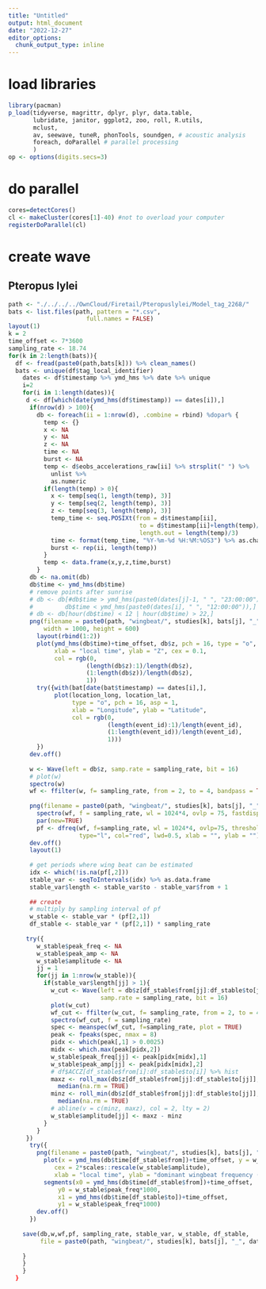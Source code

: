 ```yaml
---
title: "Untitled"
output: html_document
date: "2022-12-27"
editor_options: 
  chunk_output_type: inline
---
```



# load libraries
```r
library(pacman)
p_load(tidyverse, magrittr, dplyr, plyr, data.table,
       lubridate, janitor, ggplot2, zoo, roll, R.utils,
       mclust,
       av, seewave, tuneR, phonTools, soundgen, # acoustic analysis
       foreach, doParallel # parallel processing
       )
op <- options(digits.secs=3)
```

# do parallel
```r
cores=detectCores()
cl <- makeCluster(cores[1]-40) #not to overload your computer
registerDoParallel(cl)
```


# create wave
## Pteropus lylei

```r
path <- "./../../../OwnCloud/Firetail/Pteropuslylei/Model_tag_2268/"
bats <- list.files(path, pattern = "*.csv", 
                      full.names = FALSE)
layout(1)
k = 2
time_offset <- 7*3600
sampling_rate <- 18.74
for(k in 2:length(bats)){
  df <- fread(paste0(path,bats[k])) %>% clean_names()
  bats <- unique(df$tag_local_identifier)
    dates <- df$timestamp %>% ymd_hms %>% date %>% unique  
    i=2
    for(i in 1:length(dates)){
     d <- df[which(date(ymd_hms(df$timestamp)) == dates[i]),]
      if(nrow(d) > 100){
        db <- foreach(ii = 1:nrow(d), .combine = rbind) %dopar% {
          temp <- {}
          x <- NA
          y <- NA
          z <- NA
          time <- NA
          burst <- NA
          temp <- d$eobs_accelerations_raw[ii] %>% strsplit(" ") %>% 
            unlist %>% 
            as.numeric
          if(length(temp) > 0){
            x <- temp[seq(1, length(temp), 3)]
            y <- temp[seq(2, length(temp), 3)]
            z <- temp[seq(3, length(temp), 3)]
            temp_time <- seq.POSIXt(from = d$timestamp[ii], 
                                     to = d$timestamp[ii]+length(temp)/sampling_rate/3, 
                                     length.out = length(temp)/3)
            time <- format(temp_time, "%Y-%m-%d %H:%M:%OS3") %>% as.character
            burst <- rep(ii, length(temp))
          }
          temp <- data.frame(x,y,z,time,burst)
        }
      db <- na.omit(db)
      db$time <- ymd_hms(db$time)
      # remove points after sunrise
      # db <- db[#db$time > ymd_hms(paste0(dates[j]-1, " ", "23:00:00")) &
      #         db$time < ymd_hms(paste0(dates[i], " ", "12:00:00")),]
      # db <- db[hour(db$time) < 12 | hour(db$time) > 22,]
      png(filename = paste0(path, "wingbeat/", studies[k], bats[j], "_", dates[i],"_z_by_time.png"),
          width = 1000, height = 600)
        layout(rbind(1:2))
        plot(ymd_hms(db$time)+time_offset, db$z, pch = 16, type = "o", main = bats[j],
             xlab = "local time", ylab = "Z", cex = 0.1,
             col = rgb(0,
                      (length(db$z):1)/length(db$z),
                      (1:length(db$z))/length(db$z),
                      1))
        try({with(bat[date(bat$timestamp) == dates[i],], 
             plot(location_long, location_lat, 
                  type = "o", pch = 16, asp = 1,
                  xlab = "Longitude", ylab = "Latitude",
                  col = rgb(0,
                            (length(event_id):1)/length(event_id),
                            (1:length(event_id))/length(event_id),
                            1)))
        })
      dev.off()
    
      w <- Wave(left = db$z, samp.rate = sampling_rate, bit = 16)
      # plot(w)
      spectro(w)
      wf <- ffilter(w, f= sampling_rate, from = 2, to = 4, bandpass = TRUE)
      
      png(filename = paste0(path, "wingbeat/", studies[k], bats[j], "_", dates[i],"_wingbeatfreq.png"))
        spectro(wf, f = sampling_rate, wl = 1024*4, ovlp = 75, fastdisp = TRUE)
        par(new=TRUE)
        pf <- dfreq(wf, f=sampling_rate, wl = 1024*4, ovlp=75, threshold=30, 
                    type="l", col="red", lwd=0.5, xlab = "", ylab = "")  
      dev.off()
      layout(1)
    
      # get periods where wing beat can be estimated
      idx <- which(!is.na(pf[,2]))
      stable_var <- seqToIntervals(idx) %>% as.data.frame
      stable_var$length <- stable_var$to - stable_var$from + 1
      
      ## create 
      # multiply by sampling interval of pf
      w_stable <- stable_var * (pf[2,1])
      df_stable <- stable_var * (pf[2,1]) * sampling_rate
      
     try({
        w_stable$peak_freq <- NA
        w_stable$peak_amp <- NA
        w_stable$amplitude <- NA
        jj = 1
        for(jj in 1:nrow(w_stable)){
          if(stable_var$length[jj] > 1){
            w_cut <- Wave(left = db$z[df_stable$from[jj]:df_stable$to[jj]] %>% na.omit, 
                          samp.rate = sampling_rate, bit = 16)
            plot(w_cut)
            wf_cut <- ffilter(w_cut, f= sampling_rate, from = 2, to = 4, bandpass = TRUE)
            spectro(wf_cut, f = sampling_rate)
            spec <- meanspec(wf_cut, f=sampling_rate, plot = TRUE)
            peak <- fpeaks(spec, nmax = 8)
            pidx <- which(peak[,1] > 0.0025) 
            midx <- which.max(peak[pidx,2])
            w_stable$peak_freq[jj] <- peak[pidx[midx],1]
            w_stable$peak_amp[jj] <- peak[pidx[midx],2]  
            # df$ACCZ[df_stable$from[i]:df_stable$to[i]] %>% hist
            maxz <- roll_max(db$z[df_stable$from[jj]:df_stable$to[jj]], width = 6) %>%
              median(na.rm = TRUE)
            minz <- roll_min(db$z[df_stable$from[jj]:df_stable$to[jj]], width = 6) %>%
              median(na.rm = TRUE)
            # abline(v = c(minz, maxz), col = 2, lty = 2)
            w_stable$amplitude[jj] <- maxz - minz 
          }
        }
     }) 
      try({
        png(filename = paste0(path, "wingbeat/", studies[k], bats[j], "_", dates[i],"_domfreq_segments.png"))
          plot(x = ymd_hms(db$time[df_stable$from])+time_offset, y = w_stable$peak_freq*1000, 
             cex = 2*scales::rescale(w_stable$amplitude), 
             xlab = "local time", ylab = "dominant wingbeat frequency (Hz)")
          segments(x0 = ymd_hms(db$time[df_stable$from])+time_offset, 
              y0 = w_stable$peak_freq*1000, 
              x1 = ymd_hms(db$time[df_stable$to])+time_offset, 
              y1 = w_stable$peak_freq*1000)
        dev.off()  
      })
      
    save(db,w,wf,pf, sampling_rate, stable_var, w_stable, df_stable, 
         file = paste0(path, "wingbeat/", studies[k], bats[j], "_", dates[i],"_wingbeatfreq.robj"))
      
    } 
    }
    }
  }


```
